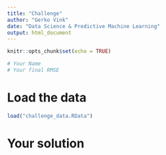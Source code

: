 ```yaml
---
title: "Challenge"
author: "Gerko Vink"
date: "Data Science & Predictive Machine Learning"
output: html_document
---
```


```r
knitr::opts_chunk$set(echo = TRUE)
```

```r
# Your Name
# Your final RMSE
```

# Load the data
```r
load("challenge_data.RData")
```

# Your solution